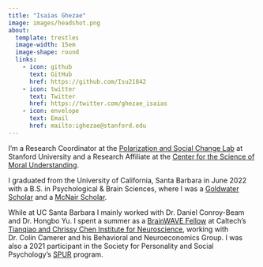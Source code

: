 ```yaml
---
title: "Isaias Ghezae"
image: images/headshot.png
about:
  template: trestles
  image-width: 15em
  image-shape: round
  links:
    - icon: github
      text: GitHub
      href: https://github.com/Isu21842
    - icon: twitter
      text: Twitter
      href: https://twitter.com/ghezae_isaias
    - icon: envelope
      text: Email
      href: mailto:ighezae@stanford.edu
---
```


I'm a Research Coordinator at the [Polarization and Social Change Lab](https://www.pascl.stanford.edu/) at Stanford University and a Research Affiliate at the [Center for the Science of Moral Understanding](https://www.moralunderstanding.com/).

I graduated from the University of California, Santa Barbara in June 2022 with a B.S. in Psychological & Brain Sciences, where I was a [Goldwater Scholar](https://goldwaterscholarship.gov/) and a [McNair Scholar](https://mcnairscholars.com/about/).

While at UC Santa Barbara I mainly worked with Dr. Daniel Conroy-Beam and Dr. Hongbo Yu. I spent a summer as a [BrainWAVE Fellow](https://neuroscience.caltech.edu/education/brainwave-fellowship-program/brainwave-fellows-2021) at Caltech's [Tianqiao and Chrissy Chen Institute for Neuroscience](https://neuroscience.caltech.edu/), working with Dr. Colin Camerer and his Behavioral and Neuroeconomics Group. I was also a 2021 participant in the Society for Personality and Social Psychology's [SPUR](https://spsp.org/professional-development/training-programs/social-personality-undergraduate-research-spur-program) program.
